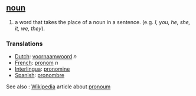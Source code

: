 == [[noun]] ==
# a word that takes the place of a noun in a sentence. (e.g. ''I, you, he, she, it, we, they'').

=== Translations ===
*[[Dutch]]: [[voornaamwoord]] ''n''
*[[French]]: [[pronom]] ''n''
*[[Interlingua]]: [[pronomine]]
*[[Spanish]]: [http://es.wikipedia.org/wiki/pronombre pronombre]

See also : [[Wikipedia]] article about [[w:pronoun|pronoum]]